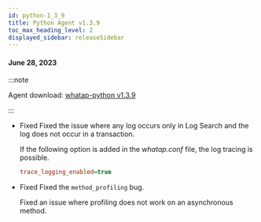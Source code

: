 ```yaml
---
id: python-1_3_9
title: Python Agent v1.3.9
toc_max_heading_level: 2
displayed_sidebar: releaseSidebar
---
```


#### June 28, 2023

:::note

Agent download: [whatap-python v1.3.9](https://pypi.org/project/whatap-python/1.3.9/)

:::

- <Status>Fixed</Status> Fixed the issue where any log occurs only in <UI>Log Search</UI> and the log does not occur in a transaction.

  If the following option is added in the _whatap.conf_ file, the log tracing is possible.

  ```ini title='whtap.conf'
  trace_logging_enabled=true
  ```

- <Status>Fixed</Status> Fixed the <code>method_profiling</code> bug.

  Fixed an issue where profiling does not work on an asynchronous method.
